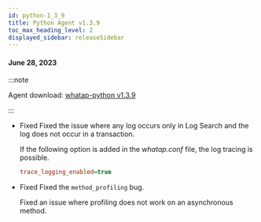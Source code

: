 ```yaml
---
id: python-1_3_9
title: Python Agent v1.3.9
toc_max_heading_level: 2
displayed_sidebar: releaseSidebar
---
```


#### June 28, 2023

:::note

Agent download: [whatap-python v1.3.9](https://pypi.org/project/whatap-python/1.3.9/)

:::

- <Status>Fixed</Status> Fixed the issue where any log occurs only in <UI>Log Search</UI> and the log does not occur in a transaction.

  If the following option is added in the _whatap.conf_ file, the log tracing is possible.

  ```ini title='whtap.conf'
  trace_logging_enabled=true
  ```

- <Status>Fixed</Status> Fixed the <code>method_profiling</code> bug.

  Fixed an issue where profiling does not work on an asynchronous method.
